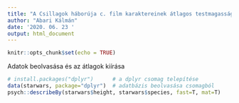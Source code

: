 ```yaml
---
title: "A Csillagok háborúja c. film karaktereinek átlagos testmagassága"
author: "Abari Kálmán"
date: '2020. 06. 23 '
output: html_document
---
```


```r
knitr::opts_chunk$set(echo = TRUE)
```

Adatok beolvasása és az átlagok kiírása

```r
# install.packages("dplyr")      # a dplyr csomag telepítése
data(starwars, package="dplyr")  # adatbázis beolvasása csomagból
psych::describeBy(starwars$height, starwars$species, fast=T, mat=T)
```
